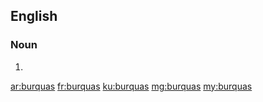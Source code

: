 ==English==

===Noun===
{{head|en|plural}}

# {{plural of|burqua|lang=en}}

[[ar:burquas]]
[[fr:burquas]]
[[ku:burquas]]
[[mg:burquas]]
[[my:burquas]]